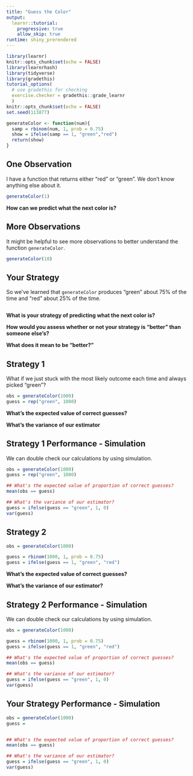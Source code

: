 ```yaml
---
title: "Guess the Color"
output: 
  learnr::tutorial:
    progressive: true
    allow_skip: true
runtime: shiny_prerendered
---
```



```r
library(learnr)
knitr::opts_chunk$set(echo = FALSE)
library(learnrhash)
library(tidyverse)
library(gradethis)
tutorial_options(
  # use gradethis for checking
  exercise.checker = gradethis::grade_learnr
  )
knitr::opts_chunk$set(echo = FALSE)
set.seed(113877)

generateColor <- function(num){
  samp = rbinom(num, 1, prob = 0.75)
  show = ifelse(samp == 1, "green","red")
  return(show)
}
```

## One Observation

I have a function that returns either "red" or "green". We don't know anything else about it. 

```r
generateColor(1)
```

**How can we predict what the next color is?**

## More Observations

It might be helpful to see more observations to better understand the function `generateColor`.

```r
generateColor(10)
```


## Your Strategy

So we've learned that `generateColor` produces "green" about 75% of the time and "red" about 25% of the time. 

```r


```

**What is your strategy of predicting what the next color is?**

**How would you assess whether or not your strategy is "better" than someone else's?**

**What does it mean to be "better?"**


## Strategy 1

What if we just stuck with the most likely outcome each time and always picked "green"?

```r
obs = generateColor(1000)
guess = rep("green", 1000)
```


**What's the expected value of correct guesses?**

**What's the variance of our estimator**

## Strategy 1 Performance - Simulation

We can double check our calculations by using simulation. 

```r
obs = generateColor(1000)
guess = rep("green", 1000)

## What's the expected value of proportion of correct guesses?
mean(obs == guess)

## What's the variance of our estimator?
guess = ifelse(guess == "green", 1, 0)
var(guess)

```

## Strategy 2

```r
obs = generateColor(1000)

guess = rbinom(1000, 1, prob = 0.75)
guess = ifelse(guess == 1, "green", "red")
```


**What's the expected value of correct guesses?**


**What's the variance of our estimator?**


## Strategy 2 Performance - Simulation

We can double check our calculations by using simulation. 


```r
obs = generateColor(1000)

guess = rbinom(1000, 1, prob = 0.75)
guess = ifelse(guess == 1, "green", "red")

## What's the expected value of proportion of correct guesses?
mean(obs == guess)

## What's the variance of our estimator?
guess = ifelse(guess == "green", 1, 0)
var(guess)
```

## Your Strategy Performance - Simulation

```r
obs = generateColor(1000)
guess = 


## What's the expected value of proportion of correct guesses?
mean(obs == guess)

## What's the variance of our estimator?
guess = ifelse(guess == "green", 1, 0)
var(guess)
```
